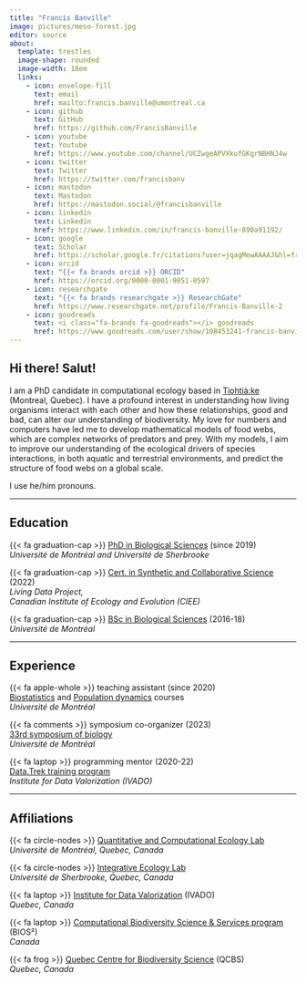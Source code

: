```yaml
---
title: "Francis Banville"
image: pictures/meso-forest.jpg
editor: source
about: 
  template: trestles
  image-shape: rounded
  image-width: 18em
  links:
    - icon: envelope-fill
      text: email
      href: mailto:francis.banville@umontreal.ca
    - icon: github
      text: GitHub
      href: https://github.com/FrancisBanville
    - icon: youtube
      text: Youtube
      href: https://www.youtube.com/channel/UCZwgeAPVXkufGKgrNBHNJ4w
    - icon: twitter
      text: Twitter
      href: https://twitter.com/francisbanv
    - icon: mastodon
      text: Mastodon
      href: https://mastodon.social/@francisbanville
    - icon: linkedin
      text: Linkedin
      href: https://www.linkedin.com/in/francis-banville-890a91192/
    - icon: google
      text: Scholar
      href: https://scholar.google.fr/citations?user=jqagMewAAAAJ&hl=fr&oi=ao
    - icon: orcid 
      text: "{{< fa brands orcid >}} ORCID"
      href: https://orcid.org/0000-0001-9051-0597
    - icon: researchgate
      text: "{{< fa brands researchgate >}} ResearchGate"
      href: https://www.researchgate.net/profile/Francis-Banville-2
    - icon: goodreads
      text: <i class="fa-brands fa-goodreads"></i> goodreads
      href: https://www.goodreads.com/user/show/108453241-francis-banville
---
```


## Hi there! Salut!

I am a PhD candidate in computational ecology based in [Tiohtià:ke](https://www.concordia.ca/indigenous/resources/territorial-acknowledgement.html#rationale) (Montreal, Quebec). I have a profound interest in understanding how living organisms interact with each other and how these relationships, good and bad, can alter our understanding of biodiversity. My love for numbers and computers have led me to develop mathematical models of food webs, which are complex networks of predators and prey. With my models, I aim to improve our understanding of the ecological drivers of species interactions, in both aquatic and terrestrial environments, and predict the structure of food webs on a global scale.

I use he/him pronouns.  

------------------------------------------------------------------------

## Education

{{< fa graduation-cap >}} [PhD in Biological Sciences](https://admission.umontreal.ca/programmes/doctorat-en-sciences-biologiques/) (since 2019)\
*Université de Montréal and Université de Sherbrooke*\

{{< fa graduation-cap >}} [Cert. in Synthetic and
Collaborative Science](https://www.ciee-icee.ca/ldp-certificates.html) (2022)\
*Living Data Project,*\
*Canadian Institute of Ecology and Evolution (CIEE)*\

{{< fa graduation-cap >}} [BSc in Biological Sciences](https://admission.umontreal.ca/programmes/baccalaureat-en-sciences-biologiques/) (2016-18)\
*Université de Montréal*\

------------------------------------------------------------------------

## Experience

{{< fa apple-whole >}} teaching assistant (since 2020)\
[Biostatistics](https://admission.umontreal.ca/cours-et-horaires/cours/bio-2041/) and [Population dynamics](https://admission.umontreal.ca/cours-et-horaires/cours/bio-2811/) courses\
*Université de Montréal*\

{{< fa comments >}} symposium co-organizer (2023)\
[33rd symposium of biology](https://event.fourwaves.com/fr/udemsymposiumbiologie/pages?fbclid=IwAR3DF4jIE8DX8Xofqoclz3JFchXsTpClqYbCJ8flQCdrwESUrQOj08HDZ3Y)\
*Université de Montréal*\

{{< fa laptop >}} programming mentor (2020-22)\
[Data.Trek training program](https://ivado.ca/en/events/the-100-days-of-data-trek-challenge-2/)\
*Institute for Data Valorization (IVADO)*

------------------------------------------------------------------------

## Affiliations 

{{< fa circle-nodes >}} [Quantitative and Computational Ecology Lab](https://poisotlab.io/)\
*Université de Montréal, Quebec, Canada*\

{{< fa circle-nodes >}} [Integrative Ecology Lab](https://ielab.recherche.usherbrooke.ca/)\
*Université de Sherbrooke, Quebec, Canada*\

{{< fa laptop >}} [Institute for Data Valorization](https://ivado.ca/en/) (IVADO)\
*Quebec, Canada*\

{{< fa laptop >}} [Computational Biodiversity Science & Services program](https://bios2.usherbrooke.ca/) 
(BIOS²)\
*Canada*\

{{< fa frog >}} [Quebec Centre for Biodiversity Science](https://qcbs.ca/) (QCBS)\
*Quebec, Canada*\


